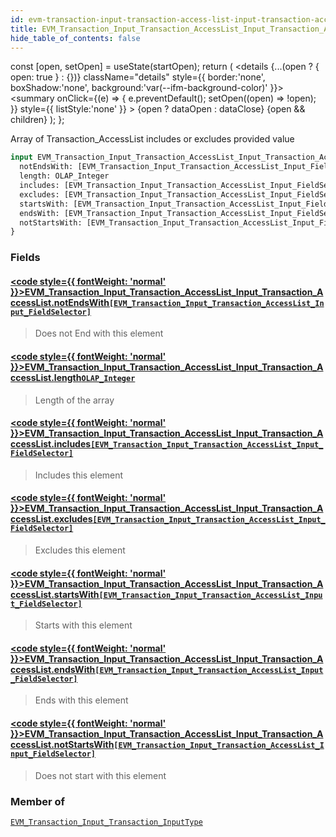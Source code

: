 ```yaml
---
id: evm-transaction-input-transaction-access-list-input-transaction-access-list
title: EVM_Transaction_Input_Transaction_AccessList_Input_Transaction_AccessList
hide_table_of_contents: false
---
```







  const [open, setOpen] = useState(startOpen);
  return (
    <details {...(open ? { open: true } : {})} className="details" style={{ border:'none', boxShadow:'none', background:'var(--ifm-background-color)' }}>
      <summary
        onClick={(e) => {
          e.preventDefault();
          setOpen((open) => !open);
        }}
        style={{ listStyle:'none' }}
      >
      {open ? dataOpen : dataClose}
      </summary>
      {open && children}
    </details>
  );
};




Array of Transaction_AccessList includes or excludes provided value


```graphql
input EVM_Transaction_Input_Transaction_AccessList_Input_Transaction_AccessList {
  notEndsWith: [EVM_Transaction_Input_Transaction_AccessList_Input_FieldSelector]
  length: OLAP_Integer
  includes: [EVM_Transaction_Input_Transaction_AccessList_Input_FieldSelector]
  excludes: [EVM_Transaction_Input_Transaction_AccessList_Input_FieldSelector]
  startsWith: [EVM_Transaction_Input_Transaction_AccessList_Input_FieldSelector]
  endsWith: [EVM_Transaction_Input_Transaction_AccessList_Input_FieldSelector]
  notStartsWith: [EVM_Transaction_Input_Transaction_AccessList_Input_FieldSelector]
}
```




### Fields

#### [<code style={{ fontWeight: 'normal' }}>EVM_Transaction_Input_Transaction_AccessList_Input_Transaction_AccessList.<b>notEndsWith</b></code>](#)<Bullet />[`[EVM_Transaction_Input_Transaction_AccessList_Input_FieldSelector]`](/docs/graphql-reference/inputs/evm-transaction-input-transaction-access-list-input-field-selector) <Badge class="secondary" text="list"/> <Badge class="secondary" text="input"/>
> Does not End with this element
> 

#### [<code style={{ fontWeight: 'normal' }}>EVM_Transaction_Input_Transaction_AccessList_Input_Transaction_AccessList.<b>length</b></code>](#)<Bullet />[`OLAP_Integer`](/docs/graphql-reference/inputs/olap-integer) <Badge class="secondary" text="input"/>
> Length of the array
> 

#### [<code style={{ fontWeight: 'normal' }}>EVM_Transaction_Input_Transaction_AccessList_Input_Transaction_AccessList.<b>includes</b></code>](#)<Bullet />[`[EVM_Transaction_Input_Transaction_AccessList_Input_FieldSelector]`](/docs/graphql-reference/inputs/evm-transaction-input-transaction-access-list-input-field-selector) <Badge class="secondary" text="list"/> <Badge class="secondary" text="input"/>
> Includes this element
> 

#### [<code style={{ fontWeight: 'normal' }}>EVM_Transaction_Input_Transaction_AccessList_Input_Transaction_AccessList.<b>excludes</b></code>](#)<Bullet />[`[EVM_Transaction_Input_Transaction_AccessList_Input_FieldSelector]`](/docs/graphql-reference/inputs/evm-transaction-input-transaction-access-list-input-field-selector) <Badge class="secondary" text="list"/> <Badge class="secondary" text="input"/>
> Excludes this element
> 

#### [<code style={{ fontWeight: 'normal' }}>EVM_Transaction_Input_Transaction_AccessList_Input_Transaction_AccessList.<b>startsWith</b></code>](#)<Bullet />[`[EVM_Transaction_Input_Transaction_AccessList_Input_FieldSelector]`](/docs/graphql-reference/inputs/evm-transaction-input-transaction-access-list-input-field-selector) <Badge class="secondary" text="list"/> <Badge class="secondary" text="input"/>
> Starts with this element
> 

#### [<code style={{ fontWeight: 'normal' }}>EVM_Transaction_Input_Transaction_AccessList_Input_Transaction_AccessList.<b>endsWith</b></code>](#)<Bullet />[`[EVM_Transaction_Input_Transaction_AccessList_Input_FieldSelector]`](/docs/graphql-reference/inputs/evm-transaction-input-transaction-access-list-input-field-selector) <Badge class="secondary" text="list"/> <Badge class="secondary" text="input"/>
> Ends with this element
> 

#### [<code style={{ fontWeight: 'normal' }}>EVM_Transaction_Input_Transaction_AccessList_Input_Transaction_AccessList.<b>notStartsWith</b></code>](#)<Bullet />[`[EVM_Transaction_Input_Transaction_AccessList_Input_FieldSelector]`](/docs/graphql-reference/inputs/evm-transaction-input-transaction-access-list-input-field-selector) <Badge class="secondary" text="list"/> <Badge class="secondary" text="input"/>
> Does not start with this element
> 



### Member of

[`EVM_Transaction_Input_Transaction_InputType`](/docs/graphql-reference/inputs/evm-transaction-input-transaction-input-type)  <Badge class="secondary" text="input"/>

